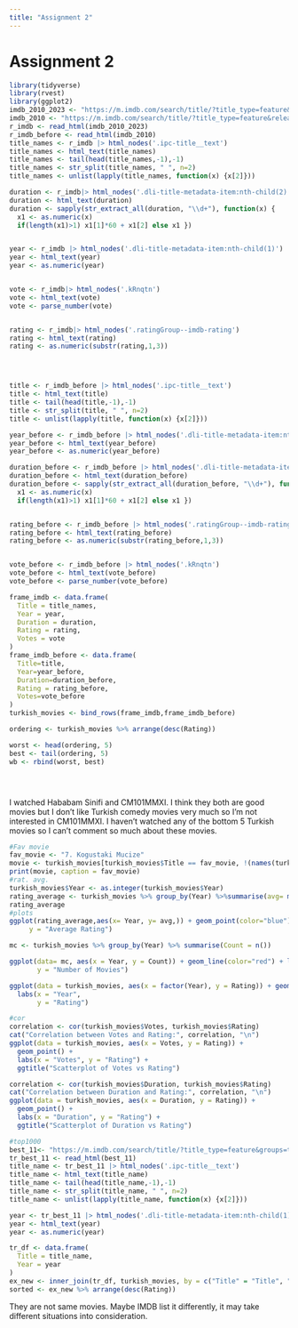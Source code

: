 ```yaml
---
title: "Assignment 2"
---
```


# Assignment 2

```r
library(tidyverse)
library(rvest)
library(ggplot2)
imdb_2010_2023 <- "https://m.imdb.com/search/title/?title_type=feature&release_date=2010-01-01,2023-12-31&num_votes=2500,&country_of_origin=TR&count=250"
imdb_2010 <- "https://m.imdb.com/search/title/?title_type=feature&release_date=,2009-12-31&num_votes=2500,&country_of_origin=TR&count=250"
r_imdb <- read_html(imdb_2010_2023)
r_imdb_before <- read_html(imdb_2010)
title_names <- r_imdb |> html_nodes('.ipc-title__text')
title_names <- html_text(title_names)
title_names <- tail(head(title_names,-1),-1)
title_names <- str_split(title_names, " ", n=2)
title_names <- unlist(lapply(title_names, function(x) {x[2]}))

duration <- r_imdb|> html_nodes('.dli-title-metadata-item:nth-child(2)')
duration <- html_text(duration)
duration <- sapply(str_extract_all(duration, "\\d+"), function(x) {
  x1 <- as.numeric(x)
  if(length(x1)>1) x1[1]*60 + x1[2] else x1 })


year <- r_imdb |> html_nodes('.dli-title-metadata-item:nth-child(1)')
year <- html_text(year)
year <- as.numeric(year)


vote <- r_imdb|> html_nodes('.kRnqtn')
vote <- html_text(vote)
vote <- parse_number(vote)


rating <- r_imdb|> html_nodes('.ratingGroup--imdb-rating')
rating <- html_text(rating)
rating <- as.numeric(substr(rating,1,3))




title <- r_imdb_before |> html_nodes('.ipc-title__text')
title <- html_text(title)
title <- tail(head(title,-1),-1)
title <- str_split(title, " ", n=2)
title <- unlist(lapply(title, function(x) {x[2]}))

year_before <- r_imdb_before |> html_nodes('.dli-title-metadata-item:nth-child(1)')
year_before <- html_text(year_before)
year_before <- as.numeric(year_before)

duration_before <- r_imdb_before |> html_nodes('.dli-title-metadata-item:nth-child(2)')
duration_before <- html_text(duration_before)
duration_before <- sapply(str_extract_all(duration_before, "\\d+"), function(x) {
  x1 <- as.numeric(x)
  if(length(x1)>1) x1[1]*60 + x1[2] else x1 })


rating_before <- r_imdb_before |> html_nodes('.ratingGroup--imdb-rating')
rating_before <- html_text(rating_before)
rating_before <- as.numeric(substr(rating_before,1,3))


vote_before <- r_imdb_before |> html_nodes('.kRnqtn')
vote_before <- html_text(vote_before)
vote_before <- parse_number(vote_before)

frame_imdb <- data.frame(
  Title = title_names,
  Year = year,
  Duration = duration,
  Rating = rating,
  Votes = vote
)
frame_imdb_before <- data.frame(
  Title=title,
  Year=year_before,
  Duration=duration_before,
  Rating = rating_before,
  Votes=vote_before
)
turkish_movies <- bind_rows(frame_imdb,frame_imdb_before)

ordering <- turkish_movies %>% arrange(desc(Rating))

worst <- head(ordering, 5)
best <- tail(ordering, 5)
wb <- rbind(worst, best)





```

I watched Hababam Sinifi and CM101MMXI. I think they both are good movies but I don't like Turkish comedy movies very much so I'm not interested in CM101MMXI. I haven't watched any of the bottom 5 Turkish movies so I can't comment so much about these movies.

```r
#Fav movie
fav_movie <- "7. Kogustaki Mucize" 
movie <- turkish_movies[turkish_movies$Title == fav_movie, !(names(turkish_movies) %in% "Rank")]
print(movie, caption = fav_movie)
#rat. avg.
turkish_movies$Year <- as.integer(turkish_movies$Year)
rating_average <- turkish_movies %>% group_by(Year) %>%summarise(avg= mean(Rating))
rating_average
#plots
ggplot(rating_average,aes(x= Year, y= avg,)) + geom_point(color="blue") + labs( x = "Year",
     y = "Average Rating")

mc <- turkish_movies %>% group_by(Year) %>% summarise(Count = n())

ggplot(data= mc, aes(x = Year, y = Count)) + geom_line(color="red") + labs( x = "Year",
       y = "Number of Movies")

ggplot(data = turkish_movies, aes(x = factor(Year), y = Rating)) + geom_boxplot() +
  labs(x = "Year",
       y = "Rating")

#cor
correlation <- cor(turkish_movies$Votes, turkish_movies$Rating)
cat("Correlation between Votes and Rating:", correlation, "\n")
ggplot(data = turkish_movies, aes(x = Votes, y = Rating)) +
  geom_point() +
  labs(x = "Votes", y = "Rating") +
  ggtitle("Scatterplot of Votes vs Rating")

correlation <- cor(turkish_movies$Duration, turkish_movies$Rating)
cat("Correlation between Duration and Rating:", correlation, "\n")
ggplot(data = turkish_movies, aes(x = Duration, y = Rating)) +
  geom_point() +
  labs(x = "Duration", y = "Rating") +
  ggtitle("Scatterplot of Duration vs Rating")

#top1000
best_11<- "https://m.imdb.com/search/title/?title_type=feature&groups=top_1000&country_of_origin=TR&count=250"
tr_best_11 <- read_html(best_11)
title_name <- tr_best_11 |> html_nodes('.ipc-title__text')
title_name <- html_text(title_name)
title_name <- tail(head(title_name,-1),-1)
title_name <- str_split(title_name, " ", n=2)
title_name <- unlist(lapply(title_name, function(x) {x[2]}))

year <- tr_best_11 |> html_nodes('.dli-title-metadata-item:nth-child(1)')
year <- html_text(year)
year <- as.numeric(year)

tr_df <- data.frame(
  Title = title_name,
  Year = year
)
ex_new <- inner_join(tr_df, turkish_movies, by = c("Title" = "Title", "Year" = "Year"))
sorted <- ex_new %>% arrange(desc(Rating))
```

They are not same movies. Maybe IMDB list it differently, it may take different situations into consideration.
